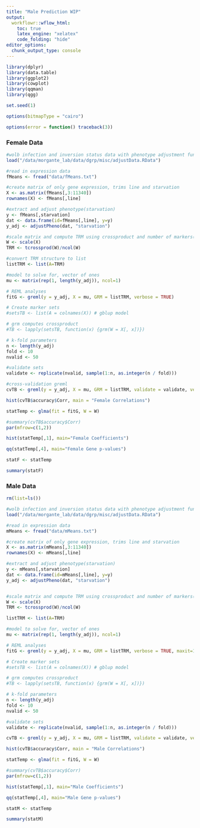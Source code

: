 ```yaml
---
title: "Male Prediction WIP"
output:
  workflowr::wflow_html:
    toc: true
    latex_engine: "xelatex"
    code_folding: "hide"
editor_options:
  chunk_output_type: console
---
```


```r
library(dplyr)
library(data.table)
library(ggplot2)
library(cowplot)
library(qqman)
library(qgg)

set.seed(1)

options(bitmapType = "cairo")

options(error = function() traceback(3))

```

### Female Data

```r

#wolb infection and inversion status data with phenotype adjustment function
load("/data/morgante_lab/data/dgrp/misc/adjustData.RData")

#read in expression data
fMeans <- fread("data/fMeans.txt")

#create matrix of only gene expression, trims line and starvation
X <- as.matrix(fMeans[,3:11340])
rownames(X) <- fMeans[,line]

#extract and adjust phenotype(starvation)
y <- fMeans[,starvation]
dat <- data.frame(id=fMeans[,line], y=y)
y_adj <- adjustPheno(dat, "starvation")

#scale matrix and compute TRM using crossproduct and number of markers(genes)
W <- scale(X)
TRM <- tcrossprod(W)/ncol(W)

#convert TRM structure to list
listTRM <- list(A=TRM)

#model to solve for, vector of ones
mu <- matrix(rep(1, length(y_adj)), ncol=1)

# REML analyses
fitG <- greml(y = y_adj, X = mu, GRM = listTRM, verbose = TRUE)

# Create marker sets
#setsTB <- list(A = colnames(X)) # gblup model

# grm computes crossproduct 
#TB <- lapply(setsTB, function(x) {grm(W = X[, x])})

# k-fold parameters
n <- length(y_adj)
fold <- 10
nvalid <- 50

#validate sets
validate <- replicate(nvalid, sample(1:n, as.integer(n / fold)))

#cross-validation greml
cvTB <- greml(y = y_adj, X = mu, GRM = listTRM, validate = validate, verbose=FALSE)

hist(cvTB$accuracy$Corr, main = "Female Correlations")

statTemp <- glma(fit = fitG, W = W)

#summary(cvTB$accuracy$Corr)
par(mfrow=c(1,2))

hist(statTemp[,1], main="Female Coefficients")

qq(statTemp[,4], main="Female Gene p-values")

statF <- statTemp

summary(statF)


```

### Male Data

```r
rm(list=ls())

#wolb infection and inversion status data with phenotype adjustment function
load("/data/morgante_lab/data/dgrp/misc/adjustData.RData")

#read in expression data
mMeans <- fread("data/mMeans.txt")

#create matrix of only gene expression, trims line and starvation
X <- as.matrix(mMeans[,3:11340])
rownames(X) <- mMeans[,line]

#extract and adjust phenotype(starvation)
y <- mMeans[,starvation]
dat <- data.frame(id=mMeans[,line], y=y)
y_adj <- adjustPheno(dat, "starvation")


#scale matrix and compute TRM using crossproduct and number of markers(genes)
W <- scale(X)
TRM <- tcrossprod(W)/ncol(W)

listTRM <- list(A=TRM)

#model to solve for, vector of ones
mu <- matrix(rep(1, length(y_adj)), ncol=1)

# REML analyses
fitG <- greml(y = y_adj, X = mu, GRM = listTRM, verbose = TRUE, maxit=1000)

# Create marker sets
#setsTB <- list(A = colnames(X)) # gblup model

# grm computes crossproduct 
#TB <- lapply(setsTB, function(x) {grm(W = X[, x])})

# k-fold parameters
n <- length(y_adj)
fold <- 10
nvalid <- 50

#validate sets
validate <- replicate(nvalid, sample(1:n, as.integer(n / fold)))

cvTB <- greml(y = y_adj, X = mu, GRM = listTRM, validate = validate, verbose=FALSE)

hist(cvTB$accuracy$Corr, main = "Male Correlations")

statTemp <- glma(fit = fitG, W = W)

#summary(cvTB$accuracy$Corr)
par(mfrow=c(1,2))

hist(statTemp[,1], main="Male Coefficients")

qq(statTemp[,4], main="Male Gene p-values")

statM <- statTemp

summary(statM)

```







